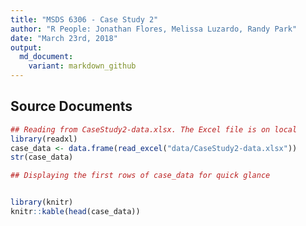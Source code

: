 ---
title: "MSDS 6306 - Case Study 2"
author: "R People: Jonathan Flores, Melissa Luzardo, Randy Park"
date: "March 23rd, 2018"
output: 
  md_document:
    variant: markdown_github
---

## Source Documents

``` {r echo=TRUE, comment=NA, results='asis'}

## Reading from CaseStudy2-data.xlsx. The Excel file is on local
library(readxl)
case_data <- data.frame(read_excel("data/CaseStudy2-data.xlsx"))
str(case_data)

```


``` {r echo=TRUE, results='asis'}
## Displaying the first rows of case_data for quick glance


library(knitr)
knitr::kable(head(case_data))


```
